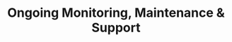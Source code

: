 ---
title: Ongoing Monitoring, Maintenance & Support
description: "We provide ongoing monitoring, maintenance, and support for your solar energy system to ensure optimal performance and longevity."
icon: "@/assets/solar-house.webp"
featuredImage: "@/assets/flatroof.jpg"
parent: "solar"
---